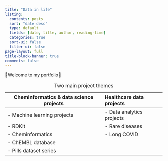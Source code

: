 ```yaml
---
title: "Data in life"
listing:
  contents: posts
  sort: "date desc"
  type: default
  fields: [date, title, author, reading-time]
  categories: true
  sort-ui: false
  filter-ui: false
page-layout: full
title-block-banner: true
comments: false
---
```


🌟Welcome to my portfolio🌟 

| Cheminformatics & data science projects | Healthcare data projects | 
|-----------------------------------------|:-------------------------|
| - Machine learning projects             | - Data analytics projects|  
| - RDKit                                 | - Rare diseases          |  
| - Cheminformatics                       | - Long COVID             |     
| - ChEMBL database                       |                          |
| - Pills dataset series                  |                          |

: Two main project themes

<!-- ###### **Cheminformatics & data science projects** -->

<!-- - Machine learning projects -->
<!-- - RDKit -->
<!-- - Cheminformatics -->
<!-- - ChEMBL database -->
<!-- - Pills dataset series -->

<!-- ###### **Healthcare data projects** -->

<!-- - Data analytics projects -->
<!-- - Rare diseases -->
<!-- - Long COVID -->

<!-- <br> -->